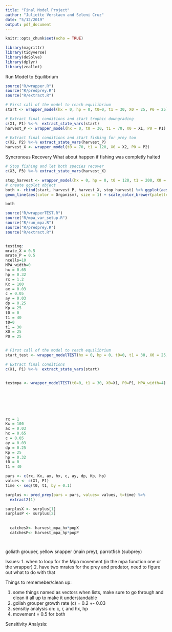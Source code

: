 ```yaml
---
title: "Final Model Project"
author: "Juliette Verstaen and Seleni Cruz"
date: "5/12/2019"
output: pdf_document
---
```


```r
knitr::opts_chunk$set(echo = TRUE)
```

```r

library(magrittr)
library(tidyverse)
library(deSolve)
library(dplyr)
library(zeallot)

```



Run Model to Equilibrium
```r

source("R/wrapper.R")
source("R/predprey.R")
source("R/extract.R")

# First call of the model to reach equilibrium
start <- wrapper_model(hx = 0, hp = 0, t0=0, t1 = 30, X0 = 25, P0 = 25)

# Extract final conditions and start trophic downgrading
c(X1, P1) %<-%  extract_state_vars(start)
harvest_P <- wrapper_model(hx = 0, t0 = 30, t1 = 70, X0 = X1, P0 = P1)

# Extract final conditions and start fishing for prey too
c(X2, P2) %<-% extract_state_vars(harvest_P)
harvest_X <- wrapper_model(t0 = 70, t1 = 120, X0 = X2, P0 = P2)

```

Syncronous Recovery
What about happen if fishing was completly halted
```r

# Stop fishing and let both species recover
c(X3, P3) %<-% extract_state_vars(harvest_X)

stop_harvest <- wrapper_model(hx = 0, hp = 0, t0 = 120, t1 = 200, X0 = X3, P0 = P3)
# create ggplot object
both <- rbind(start, harvest_P, harvest_X, stop_harvest) %>% ggplot(aes(x = Time, y = Abundance)) +
geom_line(aes(color = Organism), size = 1) + scale_color_brewer(palette = "Set1") + theme(legend.position = "none")

both

```


```r

source("R/wrapperTEST.R")
source("R/mpa_var_setup.R")
source("R/run_mpa.R")
source("R/predprey.R")
source("R/extract.R")


testing:
mrate_X = 0.5
mrate_P = 0.5
ncells=10
MPA_width=0
hx = 0.65
hp = 0.32
rx = 1.2
Kx = 100
ax = 0.03
c = 0.05
ay = 0.03
dp = 0.25
Kp = 25
t0 = 0
t1 = 40
t0=0
t1 = 30
X0 = 25
P0 = 25


# First call of the model to reach equilibrium
start_test <- wrapper_modelTEST(hx = 0, hp = 0, t0=0, t1 = 30, X0 = 25, P0 = 25, MPA_width=0)

# Extract final conditions 
c(X1, P1) %<-%  extract_state_vars(start)


testmpa <- wrapper_modelTEST(t0=0, t1 = 30, X0=X1, P0=P1, MPA_width=4)







rx = 1
Kx = 100
ax = 0.03
hx = 0.65
c = 0.05
ay = 0.03
dp = 0.25
Kp = 25
hp = 0.32
t0 = 0
t1 = 40

pars <- c(rx, Kx, ax, hx, c, ay, dp, Kp, hp)
values <- c(X1, P1) 
time <- seq(t0, t1, by = 0.1)

surplus <- pred_prey(pars = pars, values= values, t=time) %>%
  extract2(1)

surplusX <- surplus[1]
surplusP <- surplus[2]
  
  
  catchesX<- harvest_mpa_hx*popX
  catchesP<- harvest_mpa_hp*popP




```

goliath grouper, yellow snapper (main prey), parrotfish (subprey) 

Issues:
1. when to loop for the Mpa movement (in the mpa function one or the wrapper)
2. have two mrates for the prey and predator, need to figure out what to do with that

Things to rememeber/clean up:

1. some things named as vectors when lists, make sure to go through and clean it all up to make it understandable
2. goliah grouper growth rate (c) = 0.2 +- 0.03
3. sensitiy analysis on: c, r, and hx, hp
4. movement = 0.5 for both

Sensitivity Analysis:



